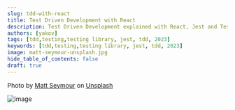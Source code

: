 ```yaml
---
slug: tdd-with-react
title: Test Driven Development with React
description: Test Driven Development explained with React, Jest and Testing Library examples.
authors: [yakov]
tags: [tdd,testing,testing library, jest, tdd, 2023]
keywords: [tdd,testing,testing library, jest, tdd, 2023]
image: matt-seymour-unsplash.jpg
hide_table_of_contents: false
draft: true
---
```



<ImageCredit>
Photo by <a href="https://unsplash.com/@mattseymour?utm_source=unsplash&utm_medium=referral&utm_content=creditCopyText">Matt Seymour</a> on <a href="https://unsplash.com/photos/8X2siC3gSj4?utm_source=unsplash&utm_medium=referral&utm_content=creditCopyText">Unsplash</a>
</ImageCredit>

![image](matt-seymour-unsplash.jpg)